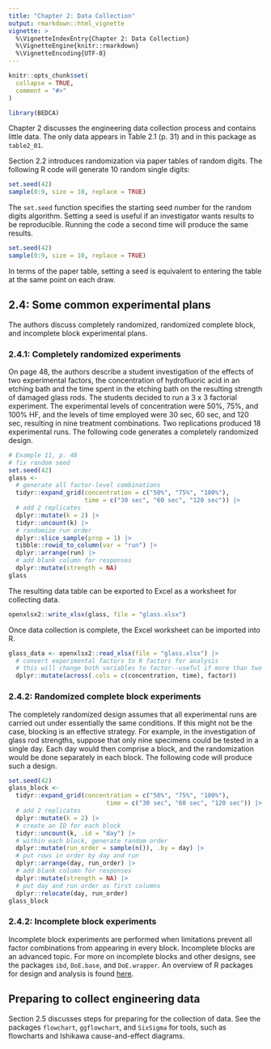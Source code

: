 ```yaml
---
title: "Chapter 2: Data Collection"
output: rmarkdown::html_vignette
vignette: >
  %\VignetteIndexEntry{Chapter 2: Data Collection}
  %\VignetteEngine{knitr::rmarkdown}
  %\VignetteEncoding{UTF-8}
---
```


```r
knitr::opts_chunk$set(
  collapse = TRUE,
  comment = "#>"
)
```

```r
library(BEDCA)
```

Chapter 2 discusses the engineering data collection process and contains little data. The only data appears in Table 2.1 (p. 31) and in this package as `table2_01`.

Section 2.2 introduces randomization via paper tables of random digits. The following R code will generate 10 random single digits:

```r
set.seed(42)
sample(0:9, size = 10, replace = TRUE)
```

The `set.seed` function specifies the starting seed number for the random digits algorithm. Setting a seed is useful if an investigator wants results to be reproducible. Running the code a second time will produce the same results.

```r
set.seed(42)
sample(0:9, size = 10, replace = TRUE)
```

In terms of the paper table, setting a seed is equivalent to entering the table at the same point on each draw.

## 2.4: Some common experimental plans

The authors discuss completely randomized, randomized complete block, and incomplete block experimental plans.

### 2.4.1: Completely randomized experiments

On page 48, the authors describe a student investigation of the effects of two experimental factors, the concentration of hydrofluoric acid in an etching bath and the time spent in the etching bath on the resulting strength of damaged glass rods. The students decided to run a 3 x 3 factorial experiment. The experimental levels of concentration were 50%, 75%, and 100% HF, and the levels of time employed were 30 sec, 60 sec, and 120 sec, resulting in nine treatment
combinations. Two replications produced 18 experimental runs. The following code generates a completely randomized design.

```r
# Example 11, p. 48
# fix random seed
set.seed(42)
glass <- 
  # generate all factor-level combinations
  tidyr::expand_grid(concentration = c("50%", "75%", "100%"), 
                     time = c("30 sec", "60 sec", "120 sec")) |> 
  # add 2 replicates
  dplyr::mutate(k = 2) |> 
  tidyr::uncount(k) |> 
  # randomize run order
  dplyr::slice_sample(prop = 1) |> 
  tibble::rowid_to_column(var = "run") |> 
  dplyr::arrange(run) |> 
  # add blank column for responses
  dplyr::mutate(strength = NA) 
glass
```

The resulting data table can be exported to Excel as a worksheet for collecting data.

```r
openxlsx2::write_xlsx(glass, file = "glass.xlsx")
```

Once data collection is complete, the Excel worksheet can be imported into R.

```r
glass_data <- openxlsx2::read_xlsx(file = "glass.xlsx") |> 
  # convert experimental factors to R factors for analysis
  # this will change both variables to factor--useful if more than two
  dplyr::mutate(across(.cols = c(concentration, time), factor))
```

### 2.4.2: Randomized complete block experiments

The completely randomized design assumes that all experimental runs are carried out under essentially the same conditions. If this might not be the case, blocking is an effective strategy. For example, in the investigation of glass rod strengths, suppose that only nine specimens could be tested in a single day. Each day would then comprise a block, and the randomization would be done separately in each block. The following code will produce such a design.

```r
set.seed(42)
glass_block <- 
  tidyr::expand_grid(concentration = c("50%", "75%", "100%"), 
                           time = c("30 sec", "60 sec", "120 sec")) |> 
  # add 2 replicates
  dplyr::mutate(k = 2) |> 
  # create an ID for each block
  tidyr::uncount(k, .id = "day") |> 
  # within each block, generate random order
  dplyr::mutate(run_order = sample(n()), .by = day) |> 
  # put rows in order by day and run
  dplyr::arrange(day, run_order) |> 
  # add blank column for responses
  dplyr::mutate(strength = NA) |> 
  # put day and run order as first columns
  dplyr::relocate(day, run_order)
glass_block
```

### 2.4.2: Incomplete block experiments

Incomplete block experiments are performed when limitations prevent all factor combinations from appearing in every block. Incomplete blocks are an advanced topic. For more on incomplete blocks and other designs, see the packages `ibd`, `DoE.base`, and `DoE.wrapper`. An overview of R packages for design and analysis is found [here](https://cran.r-project.org/web/views/ExperimentalDesign.html).

## Preparing to collect engineering data

Section 2.5 discusses steps for preparing for the collection of data. See the packages `flowchart`, `ggflowchart`, and `SixSigma` for tools, such as flowcharts and Ishikawa cause-and-effect diagrams.





